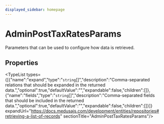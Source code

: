 ```yaml
---
displayed_sidebar: homepage
---
```



# AdminPostTaxRatesParams

Parameters that can be used to configure how data is retrieved.

## Properties

<TypeList types={[{"name":"expand","type":"`string`[]","description":"Comma-separated relations that should be expanded in the returned data.","optional":true,"defaultValue":"","expandable":false,"children":[]},{"name":"fields","type":"`string`[]","description":"Comma-separated fields that should be included in the returned data.","optional":true,"defaultValue":"","expandable":false,"children":[]}]} expandUrl="https://docs.medusajs.com/development/entities/repositories#retrieving-a-list-of-records" sectionTitle="AdminPostTaxRatesParams"/>
